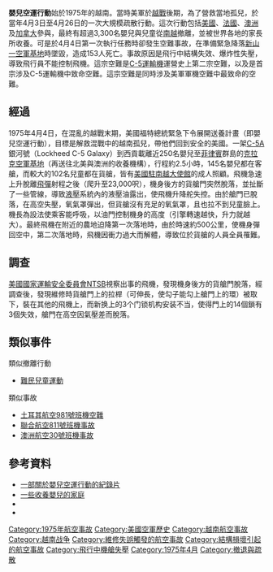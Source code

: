 {{expand|time=2009-07-01T09:46:21+00:00}}
{{Infobox Airliner accident
|name= 美國空軍C-5運輸機失事事故
|Crash image = Usaf.c5.galaxy.750pix.jpg
|Image caption = 洛克希德C-5「銀河」運輸機
|Date= 1975年4月4日
|Type= 维修失误、飛行中結構失效、爆炸性失壓
|Site= {{flagicon|South Vietnam}} 近[[胡志明市|西貢]][[新山一空軍基地|新山一空軍基地]]
|Fatalities= 153
|Injuries= 175
|Aircraft= 
|Aircraft Type= [[C-5|C-5A運輸機]]
|Ship name= 
|Operator= [[美國空軍|美國空軍]]
|Origin= {{RVN}}[[胡志明市|西貢]][[新山一空軍基地|新山一空軍基地]]
|Destination= {{flagicon image|Flag of the Philippines (1985–1986).svg}} [[菲律賓|菲律賓]][[克拉克空軍基地|克拉克空軍基地]]
|Tail Number= 68-0218
|Passengers= 311
|Crew= 17
|Survivors= 175
}}

'''嬰兒空運行動'''始於1975年的越南。當時美軍於[[越戰|越戰]]後期，為了營救當地孤兒，於當年4月3日至4月26日的一次大規模疏散行動。這次行動包括[[美國|美國]]、[[法國|法國]]、[[澳洲|澳洲]]及[[加拿大|加拿大]]參與，最終有超過3,300名嬰兒與兒童從[[南越|南越]]撤離，並被世界各地的家長所收養。可是於4月4日第一次執行任務時卻發生空難事故，在準備緊急降落[[新山一空軍基地|新山一空軍基地]]時墜毀，造成153人死亡。事故原因是飛行中結構失效、爆炸性失壓，導致飛行員不能控制飛機。這宗空難是[[C-5|C-5運輸機]]運營史上第二宗空難，以及是首宗涉及C-5運輸機中致命空難。這宗空難是同時涉及美軍軍機空難中最致命的空難。

== 經過 ==
1975年4月4日，在混亂的越戰末期，美國福特總統緊急下令展開送養計畫（即嬰兒空運行動），目標是解救混戰中的越南孤兒，帶他們回到安全的美國。一架[[C-5|C-5]]A銀河號（Lockheed C-5 Galaxy）到西貢載離近250名嬰兒至[[菲律賓|菲律賓]]群島的[[克拉克空軍基地|克拉克空軍基地]]（再送往北美與澳洲的收養機構），行程約2.5小時，145名嬰兒都在客艙，而較大的102名兒童都在貨艙，皆有[[美國駐南越大使館|美國駐南越大使館]]的成人照顧。飛機急速上升脫離[[飛彈|飛彈]]射程之後（爬升至23,000呎），機身後方的貨艙門突然脫落，並扯斷了一些管線，導致[[液壓|液壓]]系統內的液壓油露出，使飛機升降舵失控。由於艙門已脫落，在高空失壓，氧氣罩彈出，但貨艙沒有充足的氧氣罩，且也拉不到兒童臉上。機長為設法使乘客能呼吸，以油門控制機身的高度（引擎轉速越快，升力就越大）。最終飛機在附近的農地迫降第一次落地時，由於時速約500公里，使機身彈回空中，第二次落地時，飛機因衝力過大而解體，導致位於貨艙的人員全員罹難。

== 調查 ==

[[美國國家運輸安全委員會|美國國家運輸安全委員會]]NTSB視察出事的飛機，發現機身後方的貨艙門脫落，經調查後，發現維修時貨艙門上的拉桿（可伸長，使勾子能勾上艙門上的環）被取下，裝在其他的飛機上，而新换上的3个门锁机构安装不当，使得門上的14個鎖有3個失效，艙門在高空因氣壓差而脫落。

== 類似事件 ==
;類似撤離行動
* [[難民兒童運動|難民兒童運動]]
;類似事故
* [[土耳其航空981號班機空難|土耳其航空981號班機空難]]
* [[聯合航空811號班機事故|聯合航空811號班機事故]]
* [[澳洲航空30號班機事故|澳洲航空30號班機事故]]

== 參考資料 ==
*[http://www.thebabylift.com 一部關於嬰兒空運行動的紀錄片]{{Wayback|url=http://www.thebabylift.com/ |date=20210211022753 }}
*[http://www.comeunity.com/apv/babylift-index.html 一些收養嬰兒的家庭]{{Wayback|url=http://www.comeunity.com/apv/babylift-index.html |date=20210125021542 }}
* {{cite book|author1=Regina Claire Aune|author2=Aryn Lockhart|title=''Operation Babylift: Mission Accomplished : a Memoir of Hope and Healing''|url=https://books.google.com/books?id=DzrfjgEACAAJ|year=2015|publisher=Blueline Publishing|isbn=978-0-9776906-8-8}}{{en}}
* {{Cite book | title=''Every Sparrow That Falls: The Story of the C-5A Galaxy Operation Babylift Crash'' |author=Linda Boris | date=2017-08-27| isbn=978-1549599521}}{{en}}

{{1975年航空事故}}
{{Mayday NavBox}}

[[Category:1975年航空事故|Category:1975年航空事故]]
[[Category:美國空軍歷史|Category:美國空軍歷史]]
[[Category:越南航空事故|Category:越南航空事故]]
[[Category:越南战争|Category:越南战争]]
[[Category:維修失誤觸發的航空事故|Category:維修失誤觸發的航空事故]]
[[Category:結構損壞引起的航空事故|Category:結構損壞引起的航空事故]]
[[Category:飛行中機艙失壓|Category:飛行中機艙失壓]]
[[Category:1975年4月|Category:1975年4月]]
[[Category:撤退與疏散|Category:撤退與疏散]]